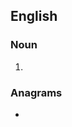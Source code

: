 {{also|nigérians|Nigérians}}
==English==

===Noun===
{{head|en|noun form}}

# {{plural of|Nigerian|lang=en}}

===Anagrams===
* {{anagrams|en|a=aegiinnrs|Ingresian|Singerian|arginines}}